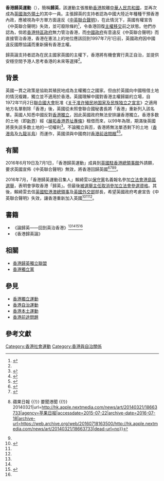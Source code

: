 {{Refimprove|time=2015-07-22T07:10:09+00:00}}
{{NoteTA
| G1 = Country
| 1=zh-hans:女王; zh-hant:女王; zh-hk:女皇
}}
{{redirect|香港歸英|歷史事件|香港重光}}
'''香港歸英運動'''（{{lang-en|Hong Kong-UK Reunification Campaign}}），簡稱'''歸英'''，該運動主張推動[[香港|香港]]脫離[[中華人民共和國|中華人民共和國]]，並再次成為[[英國海外領土|英國海外領土]]的其中一員。主張歸英的支持者認為中國大陸近年種種干預香港內政，應被視為中方單方面違反《[[中華人民共和國政府和大不列顛及北愛爾蘭聯合王國政府關於香港問題的聯合聲明|中英聯合聲明]]》，在此情況下，英國有權宣告《中英聯合聲明》失效，並可廢除條約<ref name="D01">{{cite news|title=親英團體請願促回歸英國|url=http://hk.on.cc/hk/bkn/cnt/news/20140604/bkn-20140604193906177-0604_00822_001.html|agency=東方日報|accessdate=2015-07-23|archive-date=2018-09-25|archive-url=https://web.archive.org/web/20180925103038/http://hk.on.cc/hk/bkn/cnt/news/20140604/bkn-20140604193906177-0604_00822_001.html|dead-url=no}}</ref>，令香港回復[[香港主權移交|主權移交]]前之狀態。他們亦認為，倘若[[香港特區政府|香港特區政府]]無力管治香港，而[[中國政府|中國政府]]有意違反《中英聯合聲明》而直接管治香港，香港在憲法上的地位應該回到1997年7月1日前，英國政府因中國違反國際協議而重新擁有香港主權。

歸英論支持者認為在民主國家英國的主權下，香港將有機會實行真正自治，並提供安穩空間予港人思考香港的未來等選擇<ref name="D01"/>。

== 背景 ==
英國一貫之政策是協助其殖民地成為主權獨立之國家。但由於英國向中國租借土地的情況複雜，獨立並不適用於香港。英國理解中國對香港主權歸屬的立場，自1972年11月2日[[聯合國大會|聯合國大會]]批准《[[聯合國大會第1514號決議|关于准许殖民地国家及民族独立之宣言]]》之適用地方名單剔除「香港」後，英國從未照會聯合國秘書長將「香港」重新列入該名單。英國人知悉中國反對[[香港獨立|香港獨立]]，因此英國政府無法安排讓香港獨立。香港多数的土地（即[[新界|新界]]）經《[[展拓香港界址專條|展拓香港界址專條]]》租借而來，以99年為限，期滿後英國將喪失該多数土地的一切權利<ref name="#1">{{cite web| url=http://fc95d419f4478b3b6e5f-3f71d0fe2b653c4f00f32175760e96e7.r87.cf1.rackcdn.com/820924%201030%20MT-Deng%20(962-69).pdf| title=Prime Minister's Visit to Peking| date=1982-09-24| accessdate=2017-06-21| archive-date=2018-09-28| archive-url=https://web.archive.org/web/20180928232125/http://fc95d419f4478b3b6e5f-3f71d0fe2b653c4f00f32175760e96e7.r87.cf1.rackcdn.com/820924%201030%20MT-Deng%20(962-69).pdf| dead-url=yes}}</ref>。不論獨立與否，香港將無法單憑剩下的土地（[[香港島|香港島]]及[[九龍半島|九龍半島]]）而運作，英國須與中國商討[[香港前途問題|香港前途問題]]<ref name="#2">{{cite web| url=http://fc95d419f4478b3b6e5f-3f71d0fe2b653c4f00f32175760e96e7.r87.cf1.rackcdn.com/830310%20CC(83)%208th%20Annex%20(128-77-12).pdf| title=Most Confidential Record| date=1983-03-10| accessdate=2017-06-21| archive-date=2018-09-28| archive-url=https://web.archive.org/web/20180928220806/http://fc95d419f4478b3b6e5f-3f71d0fe2b653c4f00f32175760e96e7.r87.cf1.rackcdn.com/830310%20CC(83)%208th%20Annex%20(128-77-12).pdf| dead-url=yes}}</ref><ref>{{cite news|title=香港英国|url=http://hk.apple.nextmedia.com/news/art/20130315/18195312|agency=蘋果日報|accessdate=2015-07-23|archive-date=2015-07-23|archive-url=https://web.archive.org/web/20150723222416/http://hk.apple.nextmedia.com/news/art/20130315/18195312|dead-url=no}}</ref>。

== 有關 ==
2016年6月19日及7月1日，「香港歸英運動」成員到[[英國駐香港總領事館|英國駐香港總領事館]]外請願，要求英國宣佈《中英聯合聲明》無效，將香港回歸英國<ref>{{cite news|title=書店風波中方違聯合聲明　8人請願冀港歸英|url=http://hk.on.cc/hk/bkn/cnt/news/20160619/bkn-20160619145407829-0619_00822_001.html|accessdate=2017-10-02|publisher=書店風波中方違聯合聲明　8人請願冀港歸英|date=2016-06-19|archive-date=2017-01-11|archive-url=https://web.archive.org/web/20170111233555/http://hk.on.cc/hk/bkn/cnt/news/20160619/bkn-20160619145407829-0619_00822_001.html|dead-url=no}}</ref><ref>{{cite news|title=末代港督访港 |url=http://www.imastv.com/news/article.php?lang=cht&id=37981|agency=澳亚卫视|deadurl=yes|archiveurl=https://web.archive.org/web/20150722140528/http://www.imastv.com/news/article.php?lang=cht&id=37981|archivedate=2015-07-22|accessdate=2015-07-22}}</ref><ref>{{cite news|title=彭定康撐新聞自由　學術自主 {{!}} 蘋果日報 {{!}} 要聞港聞 {{!}} 20140321|url=http://hk.apple.nextmedia.com/news/art/20140321/18663733|agency=苹果日报|accessdate=2015-07-22|archive-date=2016-07-18|archive-url=https://web.archive.org/web/20160718163500/http://hk.apple.nextmedia.com/news/art/20140321/18663733|dead-url=no}}</ref><ref name="#1"/>。

2016年7月，「香港歸英運動召集人」賴綺雯以[[保守黨_(香港)|保守黨]]名義報名參加[[2016年香港立法會選舉|立法會港島區選舉]]，表明會爭取香港「歸英」。但最後[[2016年香港立法會參選確認書風波|被選舉主任取消參加立法會參選資格]]。其後，賴綺雯去信[[英國駐香港及澳門總領事|英國駐港澳總領事]]及[[外交及聯邦事務部|英國外交部]]部長，希望英國政府考慮宣告《中英聯合聲明》失效，讓香港重新加入英國<ref>{{cite news|title=【彭定康演講】「香港歸英運動」賴綺雯　場內舉英國旗雨傘|url=https://thestandnews.com/politics/%E5%BD%AD%E5%AE%9A%E5%BA%B7%E6%BC%94%E8%AC%9B-%E9%A6%99%E6%B8%AF%E6%AD%B8%E8%8B%B1%E9%81%8B%E5%8B%95-%E8%B3%B4%E7%B6%BA%E9%9B%AF-%E5%A0%B4%E5%85%A7%E8%88%89%E8%8B%B1%E5%9C%8B%E6%97%97%E9%9B%A8%E5%82%98/|accessdate=2017-10-02|publisher=立場新聞|date=2016-11-26|archive-date=2020-08-08|archive-url=https://web.archive.org/web/20200808190825/https://www.thestandnews.com/politics/%E5%BD%AD%E5%AE%9A%E5%BA%B7%E6%BC%94%E8%AC%9B-%E9%A6%99%E6%B8%AF%E6%AD%B8%E8%8B%B1%E9%81%8B%E5%8B%95-%E8%B3%B4%E7%B6%BA%E9%9B%AF-%E5%A0%B4%E5%85%A7%E8%88%89%E8%8B%B1%E5%9C%8B%E6%97%97%E9%9B%A8%E5%82%98/|dead-url=no}}</ref><ref name="#1"/><ref name="#2"/>。

== 書籍 ==
* 《論歸英——回到英治香港》<ref name="#1"/><ref name="#2"/><ref>{{cite_book|title=論歸英──回到英治香港|url=http://www.infun.hk/project/c1005|author1=凱莉塔圖|author2=無言|author3=毛來由|author4=紫維|author5=寗思|isbn=9789881250391|access-date=2017-03-25|archive-url=https://web.archive.org/web/20170414052331/http://www.infun.hk/project/c1005|archive-date=2017-04-14|dead-url=yes}}</ref><ref name="#1"/>
* 《香港歸英論》

== 相關 ==
* [[香港歸英獨立聯盟|香港歸英獨立聯盟]]
* [[香港獨立黨|香港獨立黨]]

== 參見 ==
* [[香港獨立運動|香港獨立運動]]
* [[香港自治運動|香港自治運動]]
* [[香港本土運動|香港本土運動]]
* [[香港前途問題|香港前途問題]]

== 參考文獻 ==
{{Reflist}}

[[Category:香港社會運動|Category:香港社會運動]]
[[Category:香港與自治關係|Category:香港與自治關係]]